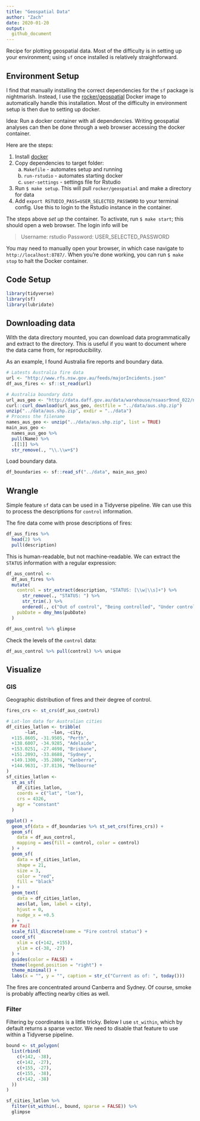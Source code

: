 ```yaml
---
title: "Geospatial Data"
author: "Zach"
date: 2020-01-20
output:
  github_document
---
```


Recipe for plotting geospatial data. Most of the difficulty is in setting up
your environment; using `sf` once installed is relatively straightforward.

## Environment Setup
<!-- -------------------------------------------------- -->

I find that manually installing the correct dependencies for the `sf` package is
nightmarish. Instead, I use the
[rocker/geospatial](https://hub.docker.com/r/rocker/geospatial) Docker image to
automatically handle this installation. Most of the difficulty in environment
setup is then due to setting up docker.

Idea: Run a docker container with all dependencies. Writing geospatial analyses
can then be done through a web browser accessing the docker container.

Here are the steps:

1. Install [docker](https://docs.docker.com/install/)
2. Copy dependencies to target folder:
   a. `Makefile` - automates setup and running
   b. `run-rstudio` - automates starting docker
   c. `user-settings` - settings file for Rstudio
3. Run `$ make setup`. This will pull `rocker/geospatial` and make a directory for data
4. Add `export RSTUDIO_PASS=USER_SELECTED_PASSWORD` to your terminal config. Use this to login to the Rstudio instance in the container.

The steps above *set up* the container. To activate, run `$ make start`; this
should open a web browser. The login info will be

> Username: rstudio
> Password: USER_SELECTED_PASSWORD

You may need to manually open your browser, in which case navigate to
`http://localhost:8787/`. When you're done working, you can run `$ make stop` to
halt the Docker container.

## Code Setup
<!-- -------------------------------------------------- -->

```r
library(tidyverse)
library(sf)
library(lubridate)
```

## Downloading data
<!-- -------------------------------------------------- -->

With the data directory mounted, you can download data programmatically and extract to the directory. This is useful if you want to document where the data came from, for reproducibility.

As an example, I found Australia fire reports and boundary data.

```r
# Latests Australia fire data
url <- "http://www.rfs.nsw.gov.au/feeds/majorIncidents.json"
df_aus_fires <- sf::st_read(url)

# Australia boundary data
url_aus_geo <- "http://data.daff.gov.au/data/warehouse/nsaasr9nnd_022/nsaasr9nnd_02211a04es_geo___.zip"
curl::curl_download(url_aus_geo, destfile = "../data/aus.shp.zip")
unzip("../data/aus.shp.zip", exdir = "../data")
# Process the filename
names_aus_geo <- unzip("../data/aus.shp.zip", list = TRUE)
main_aus_geo <-
  names_aus_geo %>%
  pull(Name) %>%
  .[[1]] %>%
  str_remove(., "\\.\\w+$")

```

Load boundary data.

```r
df_boundaries <- sf::read_sf("../data", main_aus_geo)
```

## Wrangle
<!-- -------------------------------------------------- -->

Simple feature `sf` data can be used in a Tidyverse pipeline. We can use this to process the descriptions for `control` information.

The fire data come with prose descriptions of fires:

```r
df_aus_fires %>%
  head(2) %>%
  pull(description)
```

This is human-readable, but not machine-readable. We can extract the `STATUS` information with a regular expression:

```r
df_aus_control <-
  df_aus_fires %>%
  mutate(
    control = str_extract(description, "STATUS: [\\w|\\s]+") %>%
      str_remove(., "STATUS: ") %>%
      str_trim(.) %>%
      ordered(., c("Out of control", "Being controlled", "Under control")),
    pubDate = dmy_hms(pubDate)
  )

df_aus_control %>% glimpse
```

Check the levels of the `control` data:

```r
df_aus_control %>% pull(control) %>% unique
```

## Visualize
<!-- ----------------------------------------------------------------- -->

### GIS
<!-- --------------------------- -->

Geographic distribution of fires and their degree of control.

```r
fires_crs <- st_crs(df_aus_control)

# Lat-lon data for Australian cities
df_cities_latlon <- tribble(
       ~lat,     ~lon, ~city,
  +115.8605, -31.9505, "Perth",
  +138.6007, -34.9285, "Adelaide",
  +153.0251, -27.4698, "Brisbane",
  +151.2093, -33.8688, "Sydney",
  +149.1300, -35.2809, "Canberra",
  +144.9631, -37.8136, "Melbourne"
)
sf_cities_latlon <-
  st_as_sf(
    df_cities_latlon,
    coords = c("lat", "lon"),
    crs = 4326,
    agr = "constant"
  )

ggplot() +
  geom_sf(data = df_boundaries %>% st_set_crs(fires_crs)) +
  geom_sf(
    data = df_aus_control,
    mapping = aes(fill = control, color = control)
  ) +
  geom_sf(
    data = sf_cities_latlon,
    shape = 21,
    size = 3,
    color = "red",
    fill = "black"
  ) +
  geom_text(
    data = df_cities_latlon,
    aes(lat, lon, label = city),
    hjust = 0,
    nudge_x = +0.5
  ) +
  ## Tail
  scale_fill_discrete(name = "Fire control status") +
  coord_sf(
    xlim = c(+142, +155),
    ylim = c(-38, -27)
  ) +
  guides(color = FALSE) +
  theme(legend.position = "right") +
  theme_minimal() +
  labs(x = "", y = "", caption = str_c("Current as of: ", today()))
```

The fires are concentrated around Canberra and Sydney. Of course, smoke is probably affecting nearby cities as well.


### Filter
<!-- --------------------------- -->

Filtering by coordinates is a little tricky. Below I use `st_within`, which by
default returns a sparse vector. We need to disable that feature to use within
a Tidyverse pipeline.

```r
bound <- st_polygon(
  list(rbind(
    c(+142, -38),
    c(+142, -27),
    c(+155, -27),
    c(+155, -38),
    c(+142, -38)
  ))
)

sf_cities_latlon %>%
  filter(st_within(., bound, sparse = FALSE)) %>%
  glimpse
```
